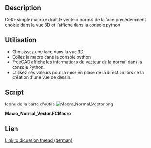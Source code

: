 <languages/>

<div class="mw-translate-fuzzy">
{{Macro/fr
|Name=Normal Vector Macro
|Icon=Macro_Normal_Vector.png
|Description=Donne la Normale du vecteur de la face sélectionnée.
|Author=ulrich1a
|Version=1.0
|Date=2016-09-26
|FCVersion=Toutes
|Download=[https://www.freecadweb.org/wiki/images/8/8b/Macro_Normal_Vector.png ToolBar Icon]
}}
</div>

==Description==

Cette simple macro extrait le vecteur normal de la face précédemment choisie dans la vue 3D et l'affiche dans la console python

<span id="Usage"></span>
==Utilisation==

* Choisissez une face dans la vue 3D.
* Collez la macro dans la console python.
* FreeCAD affiche les informations du vecteur de la normal dans la console Python.
* Utilisez ces valeurs pour la mise en place de la direction lors de la création d'une vue de dessin.

==Script==

Icône de la barre d'outils
[[Image:Macro_Normal_Vector.png]]

'''Macro_Normal_Vector.FCMacro'''

{{MacroCode|code=
Gui.Selection.getSelectionEx()[0].SubObjects[0].Faces[0].normalAt(0,0)
}}

<div class="mw-translate-fuzzy">
==Lien==
[http://forum.freecadweb.org/viewtopic.php?f=13&t=10959 Link to dicussion thread (german)]
</div>


{{clear}}